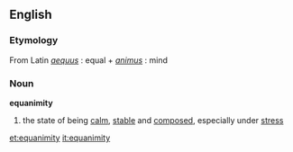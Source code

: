 ==English==
===Etymology===
From Latin ''[[aequus]]'' : equal + ''[[animus]]'' : mind

===Noun===
'''equanimity'''
# the state of being [[calm]], [[stable]] and [[composed]], especially under [[stress]]

[[et:equanimity]]
[[it:equanimity]]